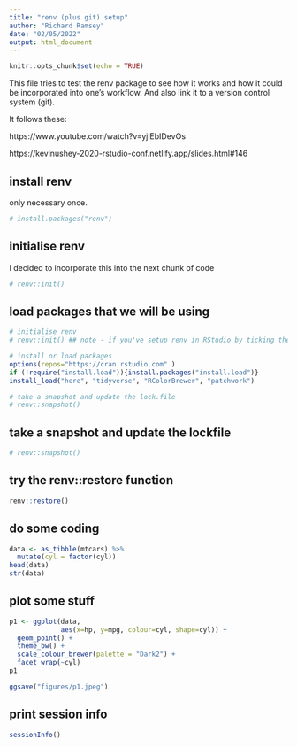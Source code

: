 ```yaml
---
title: "renv (plus git) setup"
author: "Richard Ramsey"
date: "02/05/2022"
output: html_document
---
```


```r
knitr::opts_chunk$set(echo = TRUE)
```

This file tries to test the renv package to see how it works and how it could be incorporated into one's workflow. And also link it to a version control system (git).

It follows these:

https://www.youtube.com/watch?v=yjlEbIDevOs

https://kevinushey-2020-rstudio-conf.netlify.app/slides.html#146

## install renv ##

only necessary once.

```r
# install.packages("renv")
```

## initialise renv ##

I decided to incorporate this into the next chunk of code

```r
# renv::init()
```

## load packages that we will be using ##

```r
# initialise renv
# renv::init() ## note - if you've setup renv in RStudio by ticking the appropriate box, this line might be unnecessary.

# install or load packages
options(repos="https://cran.rstudio.com" )
if (!require("install.load")){install.packages("install.load")} 
install_load("here", "tidyverse", "RColorBrewer", "patchwork")

# take a snapshot and update the lock.file
# renv::snapshot()
```

## take a snapshot and update the lockfile ##

```r
# renv::snapshot()
```

## try the renv::restore function ##

```r
renv::restore()
```


## do some coding ##

```r
data <- as_tibble(mtcars) %>% 
  mutate(cyl = factor(cyl))
head(data)
str(data)
```

## plot some stuff ##

```r
p1 <- ggplot(data, 
             aes(x=hp, y=mpg, colour=cyl, shape=cyl)) +
  geom_point() +
  theme_bw() +
  scale_colour_brewer(palette = "Dark2") +
  facet_wrap(~cyl)
p1

ggsave("figures/p1.jpeg")
```


## print session info ##

```r
sessionInfo()
```

